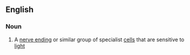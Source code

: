 ==English==

===Noun===
{{wikipedia}}
{{en-noun}}

# {{lb|en|biology}} A [[nerve ending]] or similar group of specialist [[cell]]s that are sensitive to [[light]]